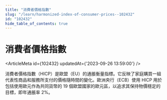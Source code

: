 ```yaml
---
title: "消費者價格指數"
slug: "/learn/harmonized-index-of-consumer-prices--102432"
id: "102432"
hide_table_of_contents: true
---
```



# 消費者價格指數

<ArticleMeta id={102432} updatedAt={'2023-09-26 13:59:00'} />
<div className='border-solid border-b border-t-0 my-4 border-[var(--ifm-color-gray-300)]' />

消費者價格指數（HICP）是歐盟（EU）的通脹衡量指標。它反映了家庭購買一組代表性商品和服務所支付的價格隨時間的變化。歐洲央行（ECB）使用 HICP 用於包括使用歐元作為共同貨幣的 19 個歐盟國家的歐元區，以追求其保持物價穩定的目標，即年通脹率 2%。
